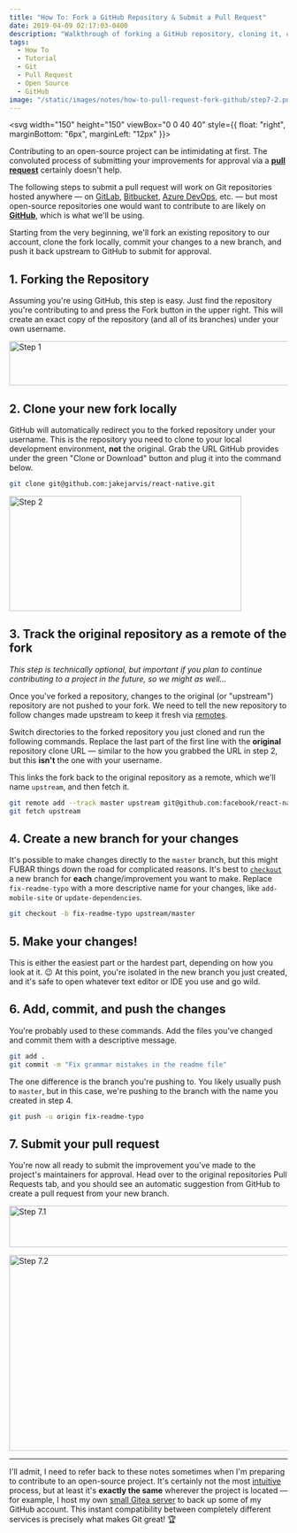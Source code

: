 ```yaml
---
title: "How To: Fork a GitHub Repository & Submit a Pull Request"
date: 2019-04-09 02:17:03-0400
description: "Walkthrough of forking a GitHub repository, cloning it, committing your changes to a new branch, and pushing it back upstream."
tags:
  - How To
  - Tutorial
  - Git
  - Pull Request
  - Open Source
  - GitHub
image: "/static/images/notes/how-to-pull-request-fork-github/step7-2.png"
---
```


<svg width="150" height="150" viewBox="0 0 40 40" style={{ float: "right", marginBottom: "6px", marginLeft: "12px" }}>
  <path d="M6.5 35v-4.8c0-5.4 4.3-9.7 9.7-9.7h7.6c5.4 0 9.7-4.3 9.7-9.7V6M6.5 32.5v-26" fill="none" stroke="#a3b7cc" />
  <path d="M6.5 10.5a4 4 0 110-8 4 4 0 010 8z" fill="#8bb7f0" />
  <path d="M6.5 3a3.5 3.5 0 110 7 3.5 3.5 0 010-7m0-1a4.5 4.5 0 100 9 4.5 4.5 0 000-9z" fill="#4e7ab5" />
  <path d="M33.5 10.5a4 4 0 110-8 4 4 0 010 8z" fill="#8bb7f0" />
  <path d="M33.5 3a3.5 3.5 0 110 7 3.5 3.5 0 010-7m0-1a4.5 4.5 0 100 9 4.5 4.5 0 000-9z" fill="#4e7ab5" />
  <g>
    <path d="M6.5 37.5a4 4 0 110-8 4 4 0 010 8z" fill="#8bb7f0" />
    <path d="M6.5 30a3.5 3.5 0 110 7 3.5 3.5 0 010-7m0-1a4.5 4.5 0 100 9 4.5 4.5 0 000-9z" fill="#4e7ab5" />
  </g>
</svg>

Contributing to an open-source project can be intimidating at first. The convoluted process of submitting your improvements for approval via a [**pull request**](https://help.github.com/en/articles/about-pull-requests) certainly doesn't help.

The following steps to submit a pull request will work on Git repositories hosted anywhere — on [GitLab](https://gitlab.com/), [Bitbucket](https://bitbucket.org/), [Azure DevOps](https://azure.microsoft.com/en-us/services/devops/repos/), etc. — but most open-source repositories one would want to contribute to are likely on [**GitHub**](https://github.com/), which is what we'll be using.

Starting from the very beginning, we'll fork an existing repository to our account, clone the fork locally, commit your changes to a new branch, and push it back upstream to GitHub to submit for approval.

## 1. Forking the Repository

Assuming you're using GitHub, this step is easy. Just find the repository you're contributing to and press the Fork button in the upper right. This will create an exact copy of the repository (and all of its branches) under your own username.

<Image
  src="/public/static/images/notes/how-to-pull-request-fork-github/step1.png"
  width="865"
  height="80"
  alt="Step 1"
/>

## 2. Clone your new fork locally

GitHub will automatically redirect you to the forked repository under your username. This is the repository you need to clone to your local development environment, **not** the original. Grab the URL GitHub provides under the green "Clone or Download" button and plug it into the command below.

```bash
git clone git@github.com:jakejarvis/react-native.git
```

<Image
  src="/public/static/images/notes/how-to-pull-request-fork-github/step2.png"
  width="420"
  height="208"
  alt="Step 2"
/>

## 3. Track the original repository as a remote of the fork

_This step is technically optional, but important if you plan to continue contributing to a project in the future, so we might as well..._

Once you've forked a repository, changes to the original (or "upstream") repository are not pushed to your fork. We need to tell the new repository to follow changes made upstream to keep it fresh via [remotes](https://git-scm.com/book/en/v2/Git-Basics-Working-with-Remotes).

Switch directories to the forked repository you just cloned and run the following commands. Replace the last part of the first line with the **original** repository clone URL — similar to the how you grabbed the URL in step 2, but this **isn't** the one with your username.

This links the fork back to the original repository as a remote, which we'll name `upstream`, and then fetch it.

```bash
git remote add --track master upstream git@github.com:facebook/react-native.git
git fetch upstream
```

## 4. Create a new branch for your changes

It's possible to make changes directly to the `master` branch, but this might FUBAR things down the road for complicated reasons. It's best to [`checkout`](https://git-scm.com/docs/git-checkout) a new branch for **each** change/improvement you want to make. Replace `fix-readme-typo` with a more descriptive name for your changes, like `add-mobile-site` or `update-dependencies`.

```bash
git checkout -b fix-readme-typo upstream/master
```

## 5. Make your changes!

This is either the easiest part or the hardest part, depending on how you look at it. 😉 At this point, you're isolated in the new branch you just created, and it's safe to open whatever text editor or IDE you use and go wild.

## 6. Add, commit, and push the changes

You're probably used to these commands. Add the files you've changed and commit them with a descriptive message.

```bash
git add .
git commit -m "Fix grammar mistakes in the readme file"
```

The one difference is the branch you're pushing to. You likely usually push to `master`, but in this case, we're pushing to the branch with the name you created in step 4.

```bash
git push -u origin fix-readme-typo
```

## 7. Submit your pull request

You're now all ready to submit the improvement you've made to the project's maintainers for approval. Head over to the original repositories Pull Requests tab, and you should see an automatic suggestion from GitHub to create a pull request from your new branch.

<Image
  src="/public/static/images/notes/how-to-pull-request-fork-github/step7-1.png"
  width="865"
  height="75"
  alt="Step 7.1"
/>

<Image
  src="/public/static/images/notes/how-to-pull-request-fork-github/step7-2.png"
  width="700"
  height="354"
  alt="Step 7.2"
/>

---

I'll admit, I need to refer back to these notes sometimes when I'm preparing to contribute to an open-source project. It's certainly not the most [intuitive](https://ohshitgit.com/) process, but at least it's **exactly the same** wherever the project is located — for example, I host my own [small Gitea server](https://code.jarv.is/) to back up some of my GitHub account. This instant compatibility between completely different services is precisely what makes Git great! 🏆
